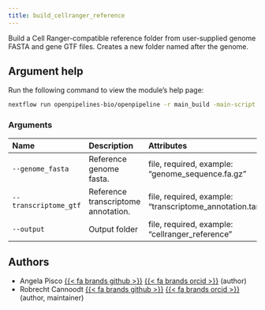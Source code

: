 ```yaml
---
title: build_cellranger_reference
---
```


Build a Cell Ranger-compatible reference folder from user-supplied genome FASTA and gene GTF files. Creates a new folder named after the genome.

## Argument help

Run the following command to view the module's help page:
```bash
nextflow run openpipelines-bio/openpipeline -r main_build -main-script target/nextflow/reference/build_cellranger_reference/main.nf --help
```

### Arguments



:::{.column-body-outset}
|Name                  |Description                         |Attributes                                                 |
|:---------------------|:-----------------------------------|:----------------------------------------------------------|
|`--genome_fasta`      |Reference genome fasta.             |file, required, example: "genome_sequence.fa.gz"           |
|`--transcriptome_gtf` |Reference transcriptome annotation. |file, required, example: "transcriptome_annotation.tar.gz" |
|`--output`            |Output folder                       |file, required, example: "cellranger_reference"            |
:::

## Authors

 * Angela Pisco [{{< fa brands github >}}](https://github.com/aopisco) [{{< fa brands orcid >}}](https://orcid.org/0000-0003-0142-2355) (author)
 * Robrecht Cannoodt [{{< fa brands github >}}](https://github.com/rcannood) [{{< fa brands orcid >}}](https://orcid.org/0000-0003-3641-729X) (author, maintainer)
